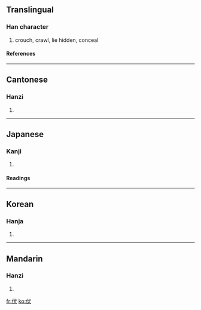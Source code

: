 ==Translingual==
===Han character===
{{Han char|rn=9|rad=人|as=04|sn=6|four=2323<sub>4</sub>|canj=人戈大 (OIK)}}
# crouch, crawl, lie hidden, conceal
====References====
{{Han ref|kx=0095.230|dkj=00438|dj=0202.070|hdz=10119.040|uh=4F0F|ud=20239|bh=A5F1|bd=42481}}
----
==Cantonese==
===Hanzi===
{{yue-hanzi|jyut=|y=fuk6}}
# {{defn|Cantonese}}
----
==Japanese==
===Kanji===
{{ja-kanji|grade=c|rs=人04}}
# {{defn|Japanese}}
====Readings====
{{ja-readings|on=[[ふく]] (fuku), [[ふう]] (fū), [[ぶく]] (buku)|kun=[[ふせる]] (fuseru), [[したがう]] (shitagau)}}
----
==Korean==
===Hanja===
{{ko-hanja|hangeul=[[복]], [[부]]|rv=bok, bu|mr=pok, pu}}
# {{defn|Korean}}
----
==Mandarin==
===Hanzi===
{{cmn-hanzi|pin=[[fú]] (fu2), [[shěn]] (shen3)|wg=fu<sup>2</sup>, shen<sup>3</sup>}}
# {{defn|Mandarin}}

[[fr:伏]]
[[ko:伏]]